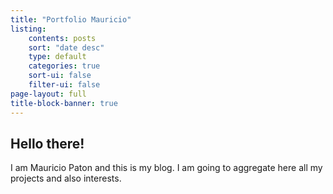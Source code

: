 ```yaml
---
title: "Portfolio Mauricio"
listing: 
    contents: posts
    sort: "date desc"
    type: default
    categories: true
    sort-ui: false
    filter-ui: false
page-layout: full
title-block-banner: true
---
```


## Hello there!

I am Mauricio Paton and this is my blog. I am going to aggregate here all my projects and also interests.

